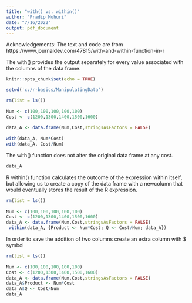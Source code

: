```yaml
---
title: "with() vs. within()"
author: "Pradip Muhuri"
date: "7/16/2022"
output: pdf_document
---
```


Acknowledgements: The text and code are from https://www.journaldev.com/47815/with-and-within-function-in-r

The with() provides the output separately for every value associated with the columns of the data frame.

```r
knitr::opts_chunk$set(echo = TRUE)
```

```r
setwd('c:/r-basics/ManipulatingData')

```
```r
rm(list = ls())
 
Num <- c(100,100,100,100,100)
Cost <- c(1200,1300,1400,1500,1600)
 
data_A <- data.frame(Num,Cost,stringsAsFactors = FALSE)
 
with(data_A, Num*Cost)
with(data_A, Cost/Num)
```

The with() function does not alter the original data frame at any cost. 
```r
data_A
```

R within() function calculates the outcome of the expression within itself, but allowing us to create a copy of the data frame with a newcolumn that would eventually stores the result of the R expression.

```r
rm(list = ls())
 
Num <- c(100,100,100,100,100)
Cost <- c(1200,1300,1400,1500,1600)
data_A <- data.frame(Num,Cost,stringsAsFactors = FALSE)
 within(data_A, {Product <- Num*Cost; Q <- Cost/Num; data_A})
```
In order to save the addition of two columns create an extra column with $ symbol
```r
rm(list = ls())
 
Num <- c(100,100,100,100,100)
Cost <- c(1200,1300,1400,1500,1600)
data_A <- data.frame(Num,Cost,stringsAsFactors = FALSE)
data_A$Product <- Num*Cost
data_A$Q <- Cost/Num
data_A
```

